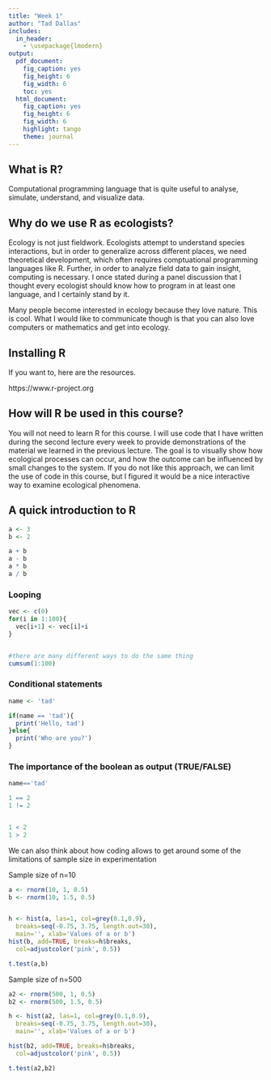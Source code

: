 ```yaml
---
title: "Week 1"
author: "Tad Dallas"
includes:
  in_header:
    - \usepackage{lmodern}
output:
  pdf_document:
    fig_caption: yes
    fig_height: 6
    fig_width: 6
    toc: yes
  html_document:
    fig_caption: yes
    fig_height: 6
    fig_width: 6
    highlight: tango
    theme: journal
---
```




## What is R?

Computational programming language that is quite useful to analyse, simulate, understand, and visualize data.




## Why do we use R as ecologists?

Ecology is not just fieldwork. Ecologists attempt to understand species interactions, but in order to generalize across different places, we need theoretical development, which often requires comptuational programming languages like R. Further, in order to analyze field data to gain insight, computing is necessary. I once stated during a panel discussion that I thought every ecologist should know how to program in at least one language, and I certainly stand by it. 


Many people become interested in ecology because they love nature. This is cool. What I would like to communicate though is that you can also love computers or mathematics and get into ecology. 






## Installing R

If you want to, here are the resources.

https://www.r-project.org








## How will R be used in this course?

You will not need to learn R for this course. I will use code that I have written during the second lecture every week to provide demonstrations of the material we learned in the previous lecture. The goal is to visually show how ecological processes can occur, and how the outcome can be influenced by small changes to the system. If you do not like this approach, we can limit the use of code in this course, but I figured it would be a nice interactive way to examine ecological phenomena. 









## A quick introduction to R 

```r

a <- 3
b <- 2

a + b
a - b
a * b
a / b

```





### Looping

```r

vec <- c(0)
for(i in 1:100){
  vec[i+1] <- vec[i]+i
}


#there are many different ways to do the same thing
cumsum(1:100)

```






### Conditional statements


```r

name <- 'tad'

if(name == 'tad'){
  print('Hello, tad')
}else{
  print('Who are you?')
}

```






### The importance of the boolean as output (TRUE/FALSE)

```r

name=='tad'

1 == 2
1 != 2


1 < 2
1 > 2

```











We can also think about how coding allows to get around some of the limitations of sample size in experimentation






Sample size of n=10

```r

a <- rnorm(10, 1, 0.5)
b <- rnorm(10, 1.5, 0.5)


h <- hist(a, las=1, col=grey(0.1,0.9), 
  breaks=seq(-0.75, 3.75, length.out=30), 
  main='', xlab='Values of a or b')
hist(b, add=TRUE, breaks=h$breaks, 
  col=adjustcolor('pink', 0.5))

t.test(a,b)

```






Sample size of n=500

```r

a2 <- rnorm(500, 1, 0.5)
b2 <- rnorm(500, 1.5, 0.5)

h <- hist(a2, las=1, col=grey(0.1,0.9),
  breaks=seq(-0.75, 3.75, length.out=30), 
  main='', xlab='Values of a or b')

hist(b2, add=TRUE, breaks=h$breaks, 
  col=adjustcolor('pink', 0.5))

t.test(a2,b2)

```



